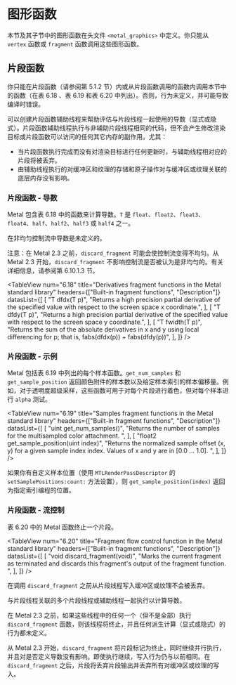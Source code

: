 # 图形函数

<OrigninalPDF title="6.10 Graphics Functions" />

本节及其子节中的图形函数在头文件 `<metal_graphics>` 中定义。你只能从 `vertex` 函数或 `fragment` 函数调用这些图形函数。

## 片段函数

你只能在片段函数（请参阅第 5.1.2 节）内或从片段函数调用的函数内调用本节中的函数（在表 6.18 、表 6.19 和表 6.20 中列出）。否则，行为未定义，并可能导致编译时错误。

可以创建片段函数辅助线程来帮助评估与片段线程一起使用的导数（显式或隐式）。片段函数辅助线程执行与非辅助片段线程相同的代码，但不会产生修改渲染目标或片段函数可以访问的任何其它内存的副作用。尤其：

- 当片段函数执行完成而没有对渲染目标进行任何更新时，与辅助线程相对应的片段将被丢弃。
- 由辅助线程执行的对缓冲区和纹理的存储和原子操作对与缓冲区或纹理关联的底层内存没有影响。

### 片段函数 - 导数

Metal 包含表 6.18 中的函数来计算导数。`T` 是 `float`、`float2`、`float3`、`float4`、`half`、`half2`、`half3` 或 `half4` 之一。

在非均匀控制流中导数是未定义的。

注意：在 Metal 2.3 之前，`discard_fragment` 可能会使控制流变得不均匀。从 Metal 2.3 开始，`discard_fragment` 不影响控制流是否被认为是非均匀的。有关详细信息，请参阅第 6.10.1.3 节。

<TableView
  num="6.18"
  title="Derivatives fragment functions in the Metal standard library"
  headers={["Built-in fragment functions", "Description"]}
  datasList={[
    [
      "T dfdx(T p)",
      "Returns a high precision partial derivative of the specified value with respect to the screen space x coordinate.",
    ],
    [
      "T dfdy(T p)",
      "Returns a high precision partial derivative of the specified value with respect to the screen space y coordinate.",
    ],
    [
      "T fwidth(T p)",
      "Returns the sum of the absolute derivatives in x and y using local differencing for p; that is, fabs(dfdx(p)) + fabs(dfdy(p))",
    ],
  ]}
/>

### 片段函数 - 示例

Metal 包括表 6.19 中列出的每个样本函数。`get_num_samples` 和 `get_sample_position` 返回颜色附件的样本数以及给定样本索引的样本偏移量。例如，对于透明度超级采样，这些函数可用于对每个片段进行着色，但对每个样本进行 `alpha` 测试。

<TableView
  num="6.19"
  title="Samples fragment functions in the Metal standard library"
  headers={["Built-in fragment functions", "Description"]}
  datasList={[
    [
      "uint get_num_samples()",
      "Returns the number of samples for the multisampled color attachment. ",
    ],
    [
      "float2 get_sample_position(uint index)",
      "Returns the normalized sample offset (x, y) for a given sample index index. Values of x and y are in [0.0 ... 1.0]. ",
    ],
  ]}
/>

如果你有自定义样本位置（使用 `MTLRenderPassDescriptor` 的 `setSamplePositions:count:` 方法设置），则 `get_sample_position(index)` 返回为指定索引编程的位置。

### 片段函数 - 流控制

表 6.20 中的 Metal 函数终止一个片段。

<TableView
  num="6.20"
  title="Fragment flow control function in the Metal standard library"
  headers={["Built-in fragment functions", "Description"]}
  datasList={[
    [
      "void discard_fragment(void)",
      "Marks the current fragment as terminated and discards this fragment's output of the fragment function. ",
    ],
  ]}
/>

在调用 `discard_fragment` 之前从片段线程写入缓冲区或纹理不会被丢弃。

与片段线程关联的多个片段线程或辅助线程一起执行以计算导数。

在 Metal 2.3 之前，如果这些线程中的任何一个（但不是全部）执行 `discard_fragment` 函数，则该线程将终止，并且任何派生计算（显式或隐式）的行为都未定义。

从 Metal 2.3 开始，`discard_fragment` 将片段标记为终止，同时继续并行执行，并且对是否定义导数没有影响。即使执行继续，写入行为仍与以前相同。在 `discard_fragment` 之后，片段将丢弃片段输出并丢弃所有对缓冲区或纹理的写入。
